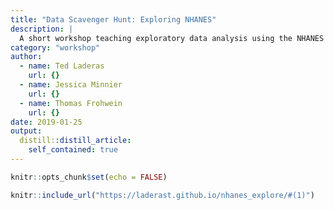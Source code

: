 ```yaml
---
title: "Data Scavenger Hunt: Exploring NHANES"
description: |
  A short workshop teaching exploratory data analysis using the NHANES dataset.
category: "workshop"
author:
  - name: Ted Laderas
    url: {}
  - name: Jessica Minnier
    url: {}
  - name: Thomas Frohwein
    url: {}
date: 2019-01-25
output:
  distill::distill_article:
    self_contained: true
---
```



```r
knitr::opts_chunk$set(echo = FALSE)
```

```r
knitr::include_url("https://laderast.github.io/nhanes_explore/#(1)")
```

